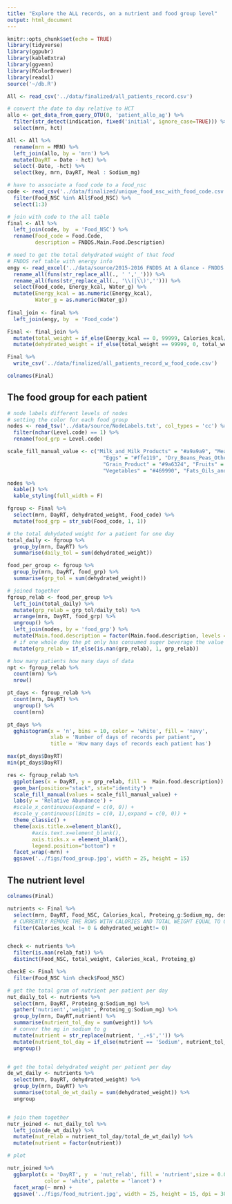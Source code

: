 ```yaml
---
title: "Explore the ALL records, on a nutrient and food group level"
output: html_document
---
```


```r
knitr::opts_chunk$set(echo = TRUE)
library(tidyverse)
library(ggpubr)
library(kableExtra)
library(ggvenn) 
library(RColorBrewer)
library(readxl)
source('~/db.R')
```

```r
All <- read_csv('../data/finalized/all_patients_record.csv')

# convert the date to day relative to HCT
allo <- get_data_from_query_OTU(0, 'patient_allo_ag') %>% 
  filter(str_detect(indication, fixed('initial', ignore_case=TRUE))) %>% 
  select(mrn, hct)

All <- All %>% 
  rename(mrn = MRN) %>% 
  left_join(allo, by = 'mrn') %>% 
  mutate(DayRT = Date - hct) %>% 
  select(-Date, -hct) %>% 
  select(key, mrn, DayRT, Meal : Sodium_mg)
```


```r
# have to associate a food code to a food_nsc
code <- read_csv('../data/finalized/unique_food_nsc_with_food_code.csv', col_types = 'ccccc') %>% 
  filter(Food_NSC %in% All$Food_NSC) %>% 
  select(1:3)

# join with code to the all table
final <- All %>% 
  left_join(code, by  = 'Food_NSC') %>% 
  rename(Food_code = Food.Code,
         description = FNDDS.Main.Food.Description)
```

```r
# need to get the total dehydrated weight of that food
# FNDDS ref table with energy info
engy <- read_excel('../data/source/2015-2016 FNDDS At A Glance - FNDDS Nutrient Values.xlsx', skip = 1, col_types  = 'text') %>% 
  rename_all(funs(str_replace_all(., ' ','_'))) %>% 
  rename_all(funs(str_replace_all(., '\\(|\\)',''))) %>% 
  select(Food_code, Energy_kcal, Water_g) %>% 
  mutate(Energy_kcal = as.numeric(Energy_kcal),
         Water_g = as.numeric(Water_g))
  
final_join <- final %>% 
  left_join(engy, by  = 'Food_code') 

Final <- final_join %>% 
  mutate(total_weight = if_else(Energy_kcal == 0, 99999, Calories_kcal/Energy_kcal*100)) %>% 
  mutate(dehydrated_weight = if_else(total_weight == 99999, 0, total_weight*(1 - Water_g/100)))

Final %>% 
  write_csv('../data/finalized/all_patients_record_w_food_code.csv')

colnames(Final)
```


## The food group for each patient 

```r
# node labels different levels of nodes
# setting the color for each food group
nodes <- read_tsv('../data/source/NodeLabels.txt', col_types = 'cc') %>% 
  filter(nchar(Level.code) == 1) %>% 
  rename(food_grp = Level.code)

scale_fill_manual_value <- c("Milk_and_Milk_Products" = "#a9a9a9", "Meat_Poultry_Fish_and_Mixtures" = "#800000",
                               "Eggs" = "#ffe119", "Dry_Beans_Peas_Other_Legumes_Nuts_and_Seeds" = "#808000",
                               "Grain_Product" = "#9a6324", "Fruits" = "#911eb4",
                               "Vegetables" = "#469990", "Fats_Oils_and_Salad_Dressings" = "#000075", "Sugars_Sweets_and_Beverages" = "#e5a47c")

nodes %>% 
  kable() %>% 
  kable_styling(full_width = F)
```

```r
fgroup <- Final %>% 
  select(mrn, DayRT, dehydrated_weight, Food_code) %>% 
  mutate(food_grp = str_sub(Food_code, 1, 1))

# the total dehydated weight for a patient for one day
total_daily <- fgroup %>% 
  group_by(mrn, DayRT) %>% 
  summarise(daily_tol = sum(dehydrated_weight))

food_per_group <- fgroup %>% 
  group_by(mrn, DayRT, food_grp) %>% 
  summarise(grp_tol = sum(dehydrated_weight))

# joined together
fgroup_relab <- food_per_group %>% 
  left_join(total_daily) %>% 
  mutate(grp_relab = grp_tol/daily_tol) %>% 
  arrange(mrn, DayRT, food_grp) %>% 
  ungroup() %>% 
  left_join(nodes, by = 'food_grp') %>% 
  mutate(Main.food.description = factor(Main.food.description, levels = c('Grain_Product','Sugars_Sweets_and_Beverages','Meat_Poultry_Fish_and_Mixtures','Milk_and_Milk_Products','Vegetables','Fruits','Dry_Beans_Peas_Other_Legumes_Nuts_and_Seeds','Eggs','Fats_Oils_and_Salad_Dressings'))) %>% 
  # if one whole day the pt only has consumed suger beverage the value is NaN and need to set that to be 1 for the group 9
  mutate(grp_relab = if_else(is.nan(grp_relab), 1, grp_relab))


```
```r
# how many patients how many days of data
npt <- fgroup_relab %>% 
  count(mrn) %>% 
  nrow()

pt_days <- fgroup_relab %>% 
  count(mrn, DayRT) %>% 
  ungroup() %>% 
  count(mrn)

pt_days %>% 
  gghistogram(x = 'n', bins = 10, color = 'white', fill = 'navy',
              xlab = 'Number of days of records per patient',
              title = 'How many days of records each patient has')

max(pt_days$DayRT)
min(pt_days$DayRT)
```

```r
res <- fgroup_relab %>% 
  ggplot(aes(x = DayRT, y = grp_relab, fill =  Main.food.description)) +
  geom_bar(position="stack", stat="identity") +
  scale_fill_manual(values = scale_fill_manual_value) +
  labs(y = 'Relative Abundance') +
  #scale_x_continuous(expand = c(0, 0)) +
  #scale_y_continuous(limits = c(0, 1),expand = c(0, 0)) +
  theme_classic() +
  theme(axis.title.x=element_blank(),
        #axis.text.x=element_blank(),
        axis.ticks.x = element_blank(),
        legend.position="bottom") +
  facet_wrap(~mrn) +
  ggsave('../figs/food_group.jpg', width = 25, height = 15)
```


## The nutrient level

```r
colnames(Final)
```

```r
nutrients <- Final %>% 
  select(mrn, DayRT, Food_NSC, Calories_kcal, Proteing_g:Sodium_mg, description, dehydrated_weight) %>% 
  # CURRENTLY REMOVE THE ROWS WITH CALORIES AND TOTAL WEIGHT EQUAL TO 0
  filter(Calories_kcal != 0 & dehydrated_weight!= 0) 


check <- nutrients %>% 
  filter(is.nan(relab_fat)) %>% 
  distinct(Food_NSC, total_weight, Calories_kcal, Proteing_g)

checkE <- Final %>% 
  filter(Food_NSC %in% check$Food_NSC)
```


```r
# get the total gram of nutrient per patient per day
nut_daily_tol <- nutrients %>% 
  select(mrn, DayRT, Proteing_g:Sodium_mg) %>% 
  gather('nutrient','weight', Proteing_g:Sodium_mg) %>% 
  group_by(mrn, DayRT,nutrient) %>% 
  summarise(nutrient_tol_day = sum(weight)) %>% 
  # conver the mg in sodium to g
  mutate(nutrient = str_replace(nutrient, '_.+$','')) %>% 
  mutate(nutrient_tol_day = if_else(nutrient == 'Sodium', nutrient_tol_day/1000, nutrient_tol_day)) %>% 
  ungroup()


# get the total dehydrated weight per patient per day
de_wt_daily <- nutrients %>% 
  select(mrn, DayRT, dehydrated_weight) %>% 
  group_by(mrn, DayRT) %>% 
  summarise(total_de_wt_daily = sum(dehydrated_weight)) %>% 
  ungroup


# join them together
nutr_joined <- nut_daily_tol %>% 
  left_join(de_wt_daily) %>% 
  mutate(nut_relab = nutrient_tol_day/total_de_wt_daily) %>% 
  mutate(nutrient = factor(nutrient))
```

```r
# plot 

nutr_joined %>% 
  ggbarplot(x = 'DayRT', y  = 'nut_relab', fill = 'nutrient',size = 0.01,
            color = 'white', palette = 'lancet') +
  facet_wrap(~ mrn) +
  ggsave('../figs/food_nutrient.jpg', width = 25, height = 15, dpi = 300)

```

